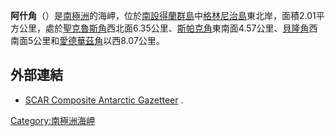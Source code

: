 {{coord|62|28|05|S|59|39|19|W|display=title}}

'''阿什角'''（{{lang-en|Ash Point}}）是[[南極洲|南極洲]]的海岬，位於[[南設得蘭群島|南設得蘭群島]]中[[格林尼治島|格林尼治島]]東北岸，面積2.01平方公里，處於[[聖克魯斯角|聖克魯斯角]]西北面6.35公里、[[斯帕克角|斯帕克角]]東南面4.57公里、[[貝隆角|貝隆角]]西南面5公里和[[愛德華茲角|愛德華茲角]]以西8.07公里。

==外部連結==
* [http://data.aad.gov.au/aadc/gaz/scar/ SCAR Composite Antarctic Gazetteer] {{WebCite|url=https://www.webcitation.org/5ug2CfC7m?url=http://data.aad.gov.au/aadc/gaz/scar/ |date=20101202140255 |dateformat=iso }}.

{{南设得兰群岛}}

{{Antarctica-geo-stub}}

[[Category:南極洲海岬|Category:南極洲海岬]]